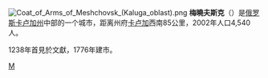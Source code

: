 {{coord|54|19|N|35|17|E|region:RU_type:city|display=title}}
[[File:Coat_of_Arms_of_Meshchovsk_(Kaluga_oblast).png|right]]
'''梅曉夫斯克'''（{{lang-ru|Мещо́вск}}）是[[俄罗斯|俄罗斯]][[卡卢加州|卡卢加州]]中部的一个城市，距离州府[[卡卢加|卡卢加]]西南85公里，2002年人口4,540人。

1238年首見於文獻，1776年建市。

[[Category:卡卢加州城市|М]]

{{卡盧加州行政區劃}}